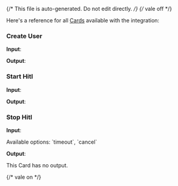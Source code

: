 {/* This file is auto-generated. Do not edit directly. */}
{/* vale off */}

Here's a reference for all [Cards](/learn/reference/cards/introduction) available with the integration:

### Create User

**Input**:

<Expandable title="input fields">
  <ResponseField
    name="name"
    type="string"
  >
    
  </ResponseField>
  <ResponseField
    name="pictureUrl"
    type="string"
  >
    
  </ResponseField>
  <ResponseField
    name="email"
    type="string"
  >
    
  </ResponseField>
</Expandable>

**Output**:

<Expandable title="output">
  <ResponseField
    name="userId"
    type="string"
    required
  >
    
  </ResponseField>
</Expandable>

### Start Hitl

**Input**:

<Expandable title="input fields">
  <ResponseField
    name="userId"
    type="string"
    required
  >
    
  </ResponseField>
  <ResponseField
    name="title"
    type="string"
    required
  >
    
  </ResponseField>
  <ResponseField
    name="description"
    type="string"
  >
    
  </ResponseField>
</Expandable>

**Output**:

<Expandable title="output">
  <ResponseField
    name="conversationId"
    type="string"
    required
  >
    
  </ResponseField>
</Expandable>

### Stop Hitl

**Input**:

<Expandable title="input fields">
  <ResponseField
    name="conversationId"
    type="string"
    required
  >
    
  </ResponseField>
  <ResponseField
    name="reason"
    type="enum<string>"
  >
    Available options: `timeout`, `cancel`
  </ResponseField>
</Expandable>

**Output**:

This Card has no output.


{/* vale on */}